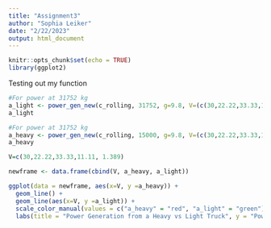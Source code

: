 ```yaml
---
title: "Assignment3"
author: "Sophia Leiker"
date: "2/22/2023"
output: html_document
---
```


```r
knitr::opts_chunk$set(echo = TRUE)
library(ggplot2)
```

Testing out my function
```r
#For power at 31752 kg
a_light <- power_gen_new(c_rolling, 31752, g=9.8, V=(c(30,22.22,33.33,11.11, 1.389)), 16, p_air=1.2, c_drag=0.3)
a_light

#For power at 31752 kg
a_heavy <- power_gen_new(c_rolling, 15000, g=9.8, V=(c(30,22.22,33.33,11.11, 1.389)), 16, p_air=1.2, c_drag=0.3)
a_heavy

V=c(30,22.22,33.33,11.11, 1.389)

newframe <- data.frame(cbind(V, a_heavy, a_light))

ggplot(data = newframe, aes(x=V, y =a_heavy)) +
  geom_line() +
  geom_line(aes(x=V, y =a_light)) +
  scale_color_manual(values = c("a_heavy" = "red", "a_light" = "green"))+
  labs(title = "Power Generation from a Heavy vs Light Truck", y = "Power Generated in Watts", x = "Vehicle speed (assuming no headwind) in m/s (or mps)")

```



